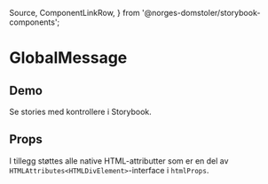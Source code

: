   Source,
  ComponentLinkRow,
} from '@norges-domstoler/storybook-components';

<Meta of={GlobalMessageStories} />

# GlobalMessage

<ComponentLinkRow
  docsHref="https://design.domstol.no/987b33f71/p/99d09e-messages/b/164d4b"
  figmaHref="https://www.figma.com/file/ewqSDmkgqDQ5PyOsRp4V5b/?node-id=155%3A39"
  githubHref="https://github.com/domstolene/designsystem/tree/main/packages/components/src/components/GlobalMessage"
/>

## Demo

<Primary />

Se stories med kontrollere i <LinkTo title="dds-components/GlobalMessage" story="Default">Storybook</LinkTo>.

## Props

<Canvas of={GlobalMessageStories.Default} sourceState="shown" />
<Controls of={GlobalMessageStories.Default} />

I tillegg støttes alle native HTML-attributter som er en del av `HTMLAttributes<HTMLDivElement>`-interface i `htmlProps`.
